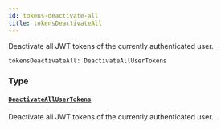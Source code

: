 ```yaml
---
id: tokens-deactivate-all
title: tokensDeactivateAll
---
```


Deactivate all JWT tokens of the currently authenticated user.

```graphql
tokensDeactivateAll: DeactivateAllUserTokens

```

### Type

#### [`DeactivateAllUserTokens`](/docs/developer/api-reference/objects/deactivate-all-user-tokens)

Deactivate all JWT tokens of the currently authenticated user.
